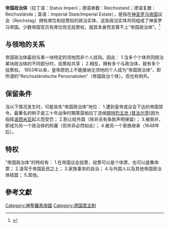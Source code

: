 '''帝国政治体'''（拉丁语：Status Imperii；德语单数：Reichsstand；德语复数：Reichsstände；英语：Imperial State/Imperial Estate），是指在[[神圣罗马帝国|神圣罗马帝国]]议会（Reichstag）拥有席位和投票权的政治实体，这些政治实体共同组成了神圣罗马帝国。少数帝国官员有席位但无投票权，就其本身而言算不上“帝国政治体”。<ref>{{Cite web |url=http://www.heraldica.org/topics/national/hre.htm#titles |title=存档副本 |access-date=2015-04-24 |archive-date=2016-12-08 |archive-url=https://web.archive.org/web/20161208010816/http://www.heraldica.org/topics/national/hre.htm#titles |dead-url=no }}</ref>

== 与领地的关系 ==
帝国政治体最初与某一块特定的领地而非个人挂钩。因此：
1.当多个个体共同统治某块政治体的不同部分时，投票权共享；
2.相反，拥有多个与政治体，就有多个投票权。
1653年以来，皇帝原则上不能接纳无领地的个人成为“帝国政治体”，即所谓的“Reichsständische Personalisten”（帝国政治个体）。但也有例外。

== 保留条件 ==
当以下情况发生时，可能丧失“帝国政治体”地位：
1.遭到皇帝或议会下达的帝国禁令，最著名的例子是三十年战争时期莱茵帕拉丁选侯[[腓特烈五世_(普法尔茨)|腓特烈五世 (普法尔茨)]]因为指挥[[波西米亚|波西米亚]]起义而受罚；
2.割让给外国（除非另有条款声明保留）；
3.被吞并，即成为另一个政治体的附庸（但并非必然如此）；
4.被另一个家族继承（1648年后）。
 
== 特权 ==
“帝国政治体”的特权有：
1.在帝国议会投票，投票可以是个体票，也可以是集体票；
2.凌驾于帝国臣民之上；
3.家族事务的自治；
4.与外国人以及其他帝国政治体结盟；
5.其他。 

== 參考文獻 ==
{{reflist}}

[[Category:神聖羅馬帝國|Category:神聖羅馬帝國]]
[[Category:德国君主制|Category:德国君主制]]